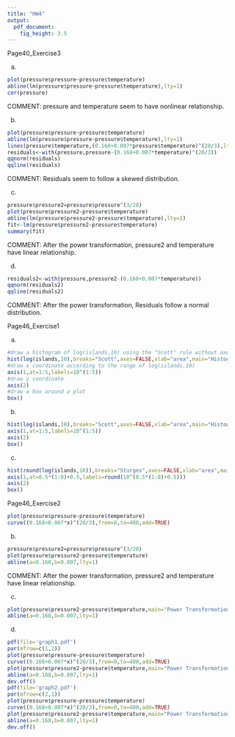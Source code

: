 ```yaml
---
title: "HW4"
output:
  pdf_document:
    fig_height: 3.5
---
```


Page40_Exercise3

(a)

```r
plot(pressure$pressure~pressure$temperature)
abline(lm(pressure$pressure~pressure$temperature),lty=1)
cor(pressure)
```

COMMENT: pressure and temperature seem to have nonlinear relationship.

(b)

```r
plot(pressure$pressure~pressure$temperature)
abline(lm(pressure$pressure~pressure$temperature),lty=1)
lines(pressure$temperature,(0.168+0.007*pressure$temperature)^(20/3),lty=2)
residuals<-with(pressure,pressure-(0.168+0.007*temperature)^(20/3))
qqnorm(residuals)
qqline(residuals)
```

COMMENT: Residuals seem to follow a skewed distribution.

(c)

```r
pressure$pressure2=pressure$pressure^(3/20)
plot(pressure$pressure2~pressure$temperature)
abline(lm(pressure$pressure2~pressure$temperature),lty=1)
fit<-lm(pressure$pressure2~pressure$temperature)
summary(fit)
```

COMMENT: After the power transformation, pressure2 and temperature have linear relationship.

(d)

```r
residuals2<-with(pressure,pressure2-(0.168+0.007*temperature))
qqnorm(residuals2)
qqline(residuals2)
```

COMMENT: After the power transformation, Residuals follow a normal distribution.

Page46_Exercise1

(a)

```r
#draw a histogram of log(islands,10) using the "Scott" rule without axes
hist(log(islands,10),breaks="Scott",axes=FALSE,xlab="area",main="Histogram of Island Areas")
#draw x coordinate according to the range of log(islands,10)
axis(1,at=1:5,labels=10^(1:5))
#draw y coordinate
axis(2)
#draw a box around a plot
box()
```

(b)

```r
hist(log(islands,10),breaks="Scott",axes=FALSE,xlab="area",main="Histogram of Island Areas",sub="Base-10Log-Scale.")
axis(1,at=1:5,labels=10^(1:5))
axis(2)
box()
```

(c)

```r
hist(round(log(islands,10)),breaks="Sturges",axes=FALSE,xlab="area",main="Histogram of Island Areas")
axis(1,at=0.5*(1:8)+0.5,labels=round(10^(0.5*(1:8)+0.5)))
axis(2)
box()
```

Page46_Exercise2

```r
plot(pressure$pressure~pressure$temperature)
curve((0.168+0.007*x)^(20/3),from=0,to=400,add=TRUE)
```

(b)

```r
pressure$pressure2=pressure$pressure^(3/20)
plot(pressure$pressure2~pressure$temperature)
abline(a=0.168,b=0.007,lty=1)
```

COMMENT: After the power transformation, pressure2 and temperature have linear relationship.

(c)

```r
plot(pressure$pressure2~pressure$temperature,main="Power Transformation")
abline(a=0.168,b=0.007,lty=1)
```

(d)

```r
pdf(file='graph1.pdf')
par(mfrow=c(1,2))
plot(pressure$pressure~pressure$temperature)
curve((0.168+0.007*x)^(20/3),from=0,to=400,add=TRUE)
plot(pressure$pressure2~pressure$temperature,main="Power Transformation")
abline(a=0.168,b=0.007,lty=1)
dev.off()
pdf(file='graph2.pdf')
par(mfrow=c(2,1))
plot(pressure$pressure~pressure$temperature)
curve((0.168+0.007*x)^(20/3),from=0,to=400,add=TRUE)
plot(pressure$pressure2~pressure$temperature,main="Power Transformation")
abline(a=0.168,b=0.007,lty=1)
dev.off()
```

